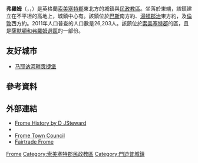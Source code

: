 {{noteTA
|G1=地名
}}
{{Infobox UK place
| static_image_name =Cheap Street, Frome - geograph.org.uk - 737335.jpg
| static_image_caption = 奇普街（Cheap Street）
| static_image_alt = 街景。建築物間有著中央水溝、行人與吊籃的窄巷。
|country = 英格蘭
|latitude= 51.2279
|longitude= -2.3215
|official_name= Frome
| population = 26,203
| population_ref =<ref name="popn">{{cite web|title=Frome Parish|url=http://neighbourhood.statistics.gov.uk/dissemination/LeadTableView.do?a=7&b=11123626&c=Frome&d=16&e=61&g=6461192&i=1001x1003x1032x1004&m=0&r=1&s=1388575518435&enc=1&dsFamilyId=2491|work=Neighbourhood Statistics|publisher=Office for National Statistics|accessdate=2014-01-01|deadurl=yes|archiveurl=https://web.archive.org/web/20140102192826/http://neighbourhood.statistics.gov.uk/dissemination/LeadTableView.do?a=7&b=11123626&c=Frome&d=16&e=61&g=6461192&i=1001x1003x1032x1004&m=0&r=1&s=1388575518435&enc=1&dsFamilyId=2491|archivedate=2014-01-02}}</ref>
|shire_district= [[門迪普|門迪普]]
|shire_county = [[索美塞特郡|索美塞特郡]]
|region= 西南英格蘭
|constituency_westminster= [[薩默頓和弗羅姆_(英國國會選區)|薩默頓和弗羅姆]]
|post_town= FROME
|postcode_district = BA11
|postcode_area= BA
|dial_code= 01373
|os_grid_reference= ST775477
}}

'''弗羅姆'''（{{lang-en|Frome}}，{{IPAc-en|audio=En-uk-Frome.ogg|ˈ|f|r|uː|m}}，{{Respell|FROOM}}）是英格蘭[[索美塞特郡|索美塞特郡]]東北方的城鎮與[[民政教區|民政教區]]。坐落於{{le|門迪普丘陵|Mendip Hills}}東端，該鎮建立在不平坦的高地上，城鎮中心有{{le|弗羅姆河|River Frome, Somerset}}。該鎮位於[[巴斯_(薩默塞特郡)|巴斯]]南方約{{convert|13|mi|km|0}}、[[湯頓|湯頓]][[郡治|郡治]]東方約{{convert|43|mi|km|0}}，及[[倫敦|倫敦]]西方約{{convert|107|mi|km|0}}。2011年人口普查的人口數是26,203人。該鎮位於[[索美塞特郡|索美塞特郡]]的{{le|門迪普|Mendip}}區，且是[[薩默頓和弗羅姆_(英國國會選區)|薩默頓和弗羅姆]][[選區|選區]]的一部份。

==友好城市==
* {{FRA}} [[马耶讷河畔贡捷堡|马耶讷河畔贡捷堡]]

== 參考資料 ==
{{reflist}}

== 外部連結 ==
{{commons category|Frome, Somerset}}
* [https://web.archive.org/web/20080509160907/http://users.breathe.com/djsteward/ Frome History by D JSteward]
* {{dmoz|/Regional/Europe/United_Kingdom/England/Somerset/Frome/}}
* [https://web.archive.org/web/20080518100425/http://www.frome-tc.gov.uk/ Frome Town Council]
* [http://www.fairtradefrome.org.uk/ Fairtrade Frome] {{Wayback|url=http://www.fairtradefrome.org.uk/ |date=20080820025153 }}

{{DEFAULTSORT:Frome}}
[[Category:弗羅姆|Frome]]
[[Category:索美塞特郡民政教區|Category:索美塞特郡民政教區]]
[[Category:門迪普城鎮|Category:門迪普城鎮]]